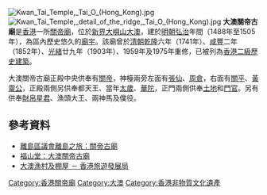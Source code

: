 {{Coord|22.25468|113.86219|type:landmark_region:HK|display=title}} 
[[File:Kwan_Tai_Temple,_Tai_O_(Hong_Kong).jpg|thumb]]
[[File:Kwan_Tai_Temple,_detail_of_the_ridge,_Tai_O_(Hong_Kong).jpg|thumb]]
'''大澳關帝古廟'''是[[香港|香港]]一所[[關帝廟|關帝廟]]，位於[[新界|新界]][[大嶼山|大嶼山]][[大澳|大澳]]，建於[[明朝|明朝]][[弘治|弘治]]年間（1488年至1505年），為區內歷史悠久的[[廟宇|廟宇]]。該廟曾於[[清朝|清朝]][[乾隆|乾隆]]六年（1741年）、[[咸豐|咸豐]]二年（1852年）、[[光緒|光緒]]廿九年（1903年）、1959年及1975年重修，已被列為[[香港二級歷史建築|香港二級歷史建築]]。

大澳關帝古廟正殿中央供奉有[[關帝|關帝]]，神檯兩旁左面有[[送子張仙|張仙]]、[[周倉|周倉]]，右面有[[關平|關平]]、[[王天君|黃靈公]]，正殿兩側另供奉都天王、當年[[太歲|太歲]]、[[華陀|華陀]]，正門兩側供奉[[土地|土地]]和[[門神|門官]]。另有供奉[[財帛星君|財帛星君]]、漁頭大王、兩神馬及僕役。

==參考資料==
*[https://www.webcitation.org/6BiXm7HXH?url=http://www.islandsdc.gov.hk/index.php?action=sight 離島區議會離島之旅：關帝古廟]
*[http://www.fushantang.com/1005/e1005.html 福山堂：大澳關帝古廟]{{Wayback|url=http://www.fushantang.com/1005/e1005.html |date=20110808030216 }}
*[https://web.archive.org/web/20100210154930/http://www.discoverhongkong.com/tc/attractions/outlying-taio-fishing-village.html 大澳漁村及棚屋 － 香港旅遊發展局]

{{香港二級歷史建築}}

[[Category:香港關帝廟|Category:香港關帝廟]]
[[Category:大澳|Category:大澳]]
[[Category:香港非物質文化遺產|Category:香港非物質文化遺產]]